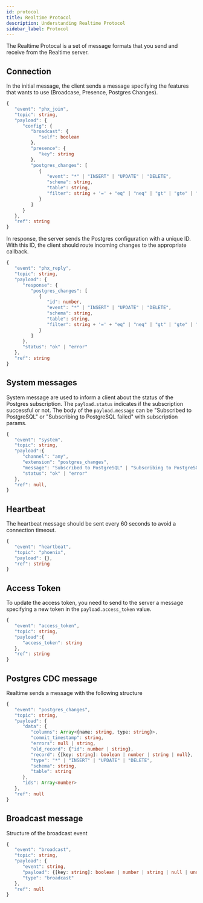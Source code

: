 ```yaml
---
id: protocol
title: Realtime Protocol
description: Understanding Realtime Protocol
sidebar_label: Protocol
---
```


The Realtime Protocal is a set of message formats that you send and receive from the Realtime server.

## Connection

In the initial message, the client sends a message specifying the features that wants to use (Broadcase, Presence, Postgres Changes).

```typescript
{
   "event": "phx_join",
   "topic": string,
   "payload": {
      "config": {
         "broadcast": {
            "self": boolean
         },
         "presence": {
            "key": string
         },
         "postgres_changes": [
            {
               "event": "*" | "INSERT" | "UPDATE" | "DELETE",
               "schema": string,
               "table": string,
               "filter": string + '=' + "eq" | "neq" | "gt" | "gte" | "lt" | "lte" +  '.' + string
            }
         ]
      }
   },
   "ref": string
}
```

In response, the server sends the Postgres configuration with a unique ID. With this ID, the client should route incoming changes to the appropriate callback.

```typescript
{
   "event": "phx_reply",
   "topic": string,
   "payload": {
      "response": {
         "postgres_changes": [
            {
               "id": number,
               "event": "*" | "INSERT" | "UPDATE" | "DELETE",
               "schema": string,
               "table": string,
               "filter": string + '=' + "eq" | "neq" | "gt" | "gte" | "lt" | "lte" +  '.' + string
            }
         ]
      },
      "status": "ok" | "error"
   },
   "ref": string
}
```

## System messages

System message are used to inform a client about the status of the Postgres subscription. The `payload.status` indicates if the subscription successful or not.
The body of the `payload.message` can be "Subscribed to PostgreSQL" or "Subscribing to PostgreSQL failed" with subscription params.

```typescript
{
   "event": "system",
   "topic": string,   
   "payload":{
      "channel": "any",
      "extension": "postgres_changes",
      "message": "Subscribed to PostgreSQL" | "Subscribing to PostgreSQL failed",
      "status": "ok" | "error"
   },
   "ref": null,
}
```

## Heartbeat

The heartbeat message should be sent every 60 seconds to avoid a connection timeout.

```typescript
{
   "event": "heartbeat",   
   "topic": "phoenix",
   "payload": {},
   "ref": string
}
```

## Access Token

To update the access token, you need to send to the server a message specifying a new token in the `payload.access_token` value.


```typescript
{
   "event": "access_token",   
   "topic": string,
   "payload":{
      "access_token": string
   },
   "ref": string
}
```

## Postgres CDC message

Realtime sends a message with the following structure

```typescript
{
   "event": "postgres_changes",
   "topic": string,   
   "payload": {
      "data": { 
         "columns": Array<{name: string, type: string}>,
         "commit_timestamp": string,
         "errors": null | string,
         "old_record": {"id": number | string}, 
         "record": {[key: string]: boolean | number | string | null}, 
         "type": "*" | "INSERT" | "UPDATE" | "DELETE",
         "schema": string,
         "table": string
      },
      "ids": Array<number>
   },
   "ref": null
}
```

## Broadcast message

Structure of the broadcast event

```typescript
{
   "event": "broadcast",
   "topic": string,
   "payload": {
      "event": string,
      "payload": {[key: string]: boolean | number | string | null | undefined},
      "type": "broadcast"
   },
   "ref": null
}
```
